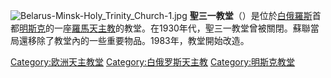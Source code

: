 {{expand|time=2015-12-16T09:23:22+00:00}}
{{unreferenced|time=2015-12-16T09:23:22+00:00}}
[[File:Belarus-Minsk-Holy_Trinity_Church-1.jpg|thumb]]
'''聖三一教堂'''（{{lang-be|Касцёл Найсвяцейшай Тройцы}}）是位於[[白俄羅斯|白俄羅斯]]首都[[明斯克|明斯克]]的一座[[羅馬天主教|羅馬天主教]]的教堂。在1930年代，聖三一教堂曾被關閉。蘇聯當局還移除了教堂內的一些重要物品。1983年，教堂開始改造。

[[Category:欧洲天主教堂|Category:欧洲天主教堂]]
[[Category:白俄罗斯天主教|Category:白俄罗斯天主教]]
[[Category:明斯克教堂|Category:明斯克教堂]]